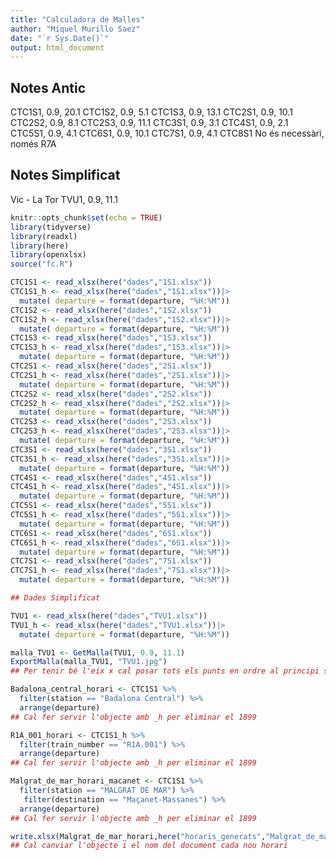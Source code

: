 ```yaml
---
title: "Calculadora de Malles"
author: "Miquel Murillo Saez"
date: "`r Sys.Date()`"
output: html_document
---
```

## Notes Antic
CTC1S1, 0.9, 20.1
CTC1S2, 0.9, 5.1
CTC1S3, 0.9, 13.1
CTC2S1, 0.9, 10.1
CTC2S2, 0.9, 8.1
CTC2S3, 0.9, 11.1
CTC3S1, 0.9, 3.1
CTC4S1, 0.9, 2.1
CTC5S1, 0.9, 4.1
CTC6S1, 0.9, 10.1
CTC7S1, 0.9, 4.1
CTC8S1 No és necessàri, només R7A

## Notes Simplificat

Vic - La Tor TVU1, 0.9, 11.1

```r
knitr::opts_chunk$set(echo = TRUE)
library(tidyverse)
library(readxl)
library(here)
library(openxlsx)
source("fc.R")
```

```r
CTC1S1 <- read_xlsx(here("dades","1S1.xlsx"))
CTC1S1_h <- read_xlsx(here("dades","1S1.xlsx"))|>
  mutate( departure = format(departure, "%H:%M"))
CTC1S2 <- read_xlsx(here("dades","1S2.xlsx"))
CTC1S2_h <- read_xlsx(here("dades","1S2.xlsx"))|>
  mutate( departure = format(departure, "%H:%M"))
CTC1S3 <- read_xlsx(here("dades","1S3.xlsx"))
CTC1S3_h <- read_xlsx(here("dades","1S3.xlsx"))|>
  mutate( departure = format(departure, "%H:%M"))
CTC2S1 <- read_xlsx(here("dades","2S1.xlsx"))
CTC2S1_h <- read_xlsx(here("dades","2S1.xlsx"))|>
  mutate( departure = format(departure, "%H:%M"))
CTC2S2 <- read_xlsx(here("dades","2S2.xlsx"))
CTC2S2_h <- read_xlsx(here("dades","2S2.xlsx"))|>
  mutate( departure = format(departure, "%H:%M"))
CTC2S3 <- read_xlsx(here("dades","2S3.xlsx"))
CTC2S3_h <- read_xlsx(here("dades","2S3.xlsx"))|>
  mutate( departure = format(departure, "%H:%M"))
CTC3S1 <- read_xlsx(here("dades","3S1.xlsx"))
CTC3S1_h <- read_xlsx(here("dades","3S1.xlsx"))|>
  mutate( departure = format(departure, "%H:%M"))
CTC4S1 <- read_xlsx(here("dades","4S1.xlsx"))
CTC4S1_h <- read_xlsx(here("dades","4S1.xlsx"))|>
  mutate( departure = format(departure, "%H:%M"))
CTC5S1 <- read_xlsx(here("dades","5S1.xlsx"))
CTC5S1_h <- read_xlsx(here("dades","5S1.xlsx"))|>
  mutate( departure = format(departure, "%H:%M"))
CTC6S1 <- read_xlsx(here("dades","6S1.xlsx"))
CTC6S1_h <- read_xlsx(here("dades","6S1.xlsx"))|>
  mutate( departure = format(departure, "%H:%M"))
CTC7S1 <- read_xlsx(here("dades","7S1.xlsx"))
CTC7S1_h <- read_xlsx(here("dades","7S1.xlsx"))|>
  mutate( departure = format(departure, "%H:%M"))

## Dades Simplificat

TVU1 <- read_xlsx(here("dades","TVU1.xlsx"))
TVU1_h <- read_xlsx(here("dades","TVU1.xlsx"))|>
  mutate( departure = format(departure, "%H:%M"))
```

```r
malla_TVU1 <- GetMalla(TVU1, 0.9, 11.1)
ExportMalla(malla_TVU1, "TVU1.jpg")
## Per tenir bé l'eix x cal posar tots els punts en ordre al principi sense dades
```

```r
Badalona_central_horari <- CTC1S1 %>%
  filter(station == "Badalona Central") %>%
  arrange(departure)
## Cal fer servir l'objecte amb _h per eliminar el 1899
```

```r
R1A_001_horari <- CTC1S1_h %>%
  filter(train_number == "R1A.001") %>%
  arrange(departure)
## Cal fer servir l'objecte amb _h per eliminar el 1899
```

```r
Malgrat_de_mar_horari_macanet <- CTC1S1 %>%
  filter(station == "MALGRAT DE MAR") %>%
   filter(destination == "Maçanet-Massanes") %>%
  arrange(departure)
## Cal fer servir l'objecte amb _h per eliminar el 1899
```

```r
write.xlsx(Malgrat_de_mar_horari,here("horaris_generats","Malgrat_de_mar_horari.xlsx"),colNames = TRUE)
## Cal canviar l'objecte i el nom del document cada nou horari
```
